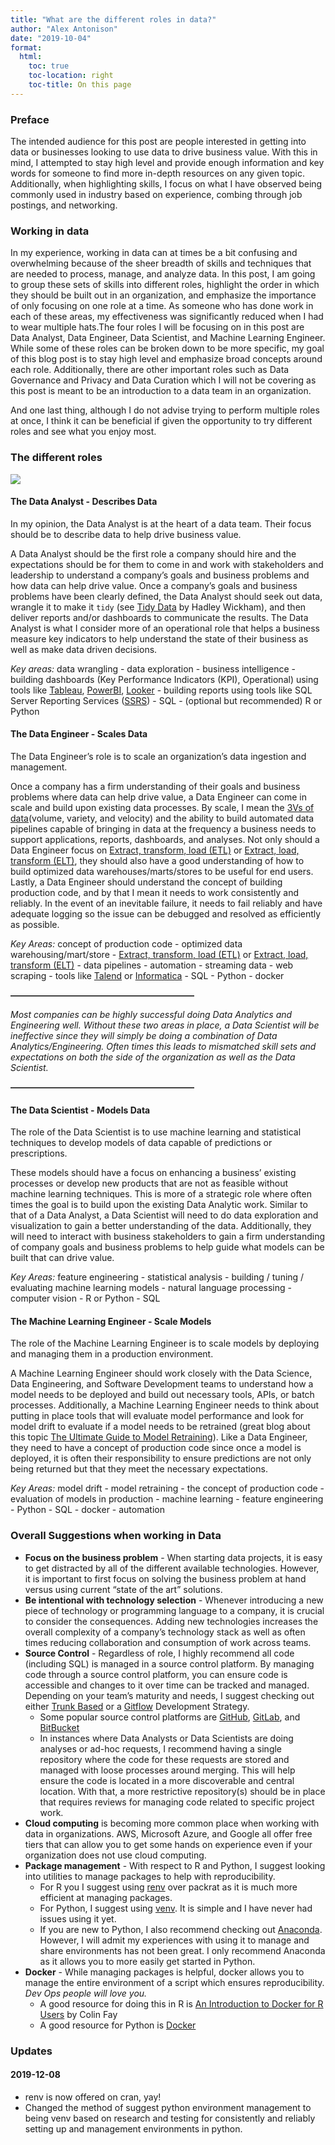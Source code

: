 ```yaml
---
title: "What are the different roles in data?"
author: "Alex Antonison"
date: "2019-10-04"
format:
  html:
    toc: true
    toc-location: right
    toc-title: On this page
---
```


### Preface

The intended audience for this post are people interested in getting into data or businesses looking to use data to drive business value. With this in mind, I attempted to stay high level and provide enough information and key words for someone to find more in-depth resources on any given topic. Additionally, when highlighting skills, I focus on what I have observed being commonly used in industry based on experience, combing through job postings, and networking.

### Working in data

In my experience, working in data can at times be a bit confusing and overwhelming because of the sheer breadth of skills and techniques that are needed to process, manage, and analyze data. In this post, I am going to group these sets of skills into different roles, highlight the order in which they should be built out in an organization, and emphasize the importance of only focusing on one role at a time. As someone who has done work in each of these areas, my effectiveness was significantly reduced when I had to wear multiple hats.The four roles I will be focusing on in this post are Data Analyst, Data Engineer, Data Scientist, and Machine Learning Engineer. While some of these roles can be broken down to be more specific, my goal of this blog post is to stay high level and emphasize broad concepts around each role. Additionally, there are other important roles such as Data Governance and Privacy and Data Curation which I will not be covering as this post is meant to be an introduction to a data team in an organization.

And one last thing, although I do not advise trying to perform multiple roles at once, I think it can be beneficial if given the opportunity to try different roles and see what you enjoy most.

### The different roles

![](data-organization-diagram.png)

#### **The Data Analyst - Describes Data**

In my opinion, the Data Analyst is at the heart of a data team. Their focus should be to describe data to help drive business value.

A Data Analyst should be the first role a company should hire and the expectations should be for them to come in and work with stakeholders and leadership to understand a company's goals and business problems and how data can help drive value. Once a company's goals and business problems have been clearly defined, the Data Analyst should seek out data, wrangle it to make it `tidy` (see [Tidy Data](https://vita.had.co.nz/papers/tidy-data.pdf) by Hadley Wickham), and then deliver reports and/or dashboards to communicate the results. The Data Analyst is what I consider more of an operational role that helps a business measure key indicators to help understand the state of their business as well as make data driven decisions.

*Key areas:* data wrangling - data exploration - business intelligence - building dashboards (Key Performance Indicators (KPI), Operational) using tools like [Tableau](https://www.tableau.com/), [PowerBI](https://powerbi.microsoft.com/en-us/), [Looker](https://looker.com/) - building reports using tools like SQL Server Reporting Services ([SSRS](https://docs.microsoft.com/en-us/sql/reporting-services/create-deploy-and-manage-mobile-and-paginated-reports?view=sql-server-2017)) - SQL - (optional but recommended) R or Python

#### **The Data Engineer - Scales Data**

The Data Engineer's role is to scale an organization's data ingestion and management.

Once a company has a firm understanding of their goals and business problems where data can help drive value, a Data Engineer can come in scale and build upon existing data processes. By scale, I mean the [3Vs of data](https://whatis.techtarget.com/definition/3Vs)(volume, variety, and velocity) and the ability to build automated data pipelines capable of bringing in data at the frequency a business needs to support applications, reports, dashboards, and analyses. Not only should a Data Engineer focus on [Extract, transform, load (ETL)](https://en.wikipedia.org/wiki/Extract,_transform,_load) or [Extract, load, transform (ELT)](https://en.wikipedia.org/wiki/Extract,_load,_transform), they should also have a good understanding of how to build optimized data warehouses/marts/stores to be useful for end users. Lastly, a Data Engineer should understand the concept of building production code, and by that I mean it needs to work consistently and reliably. In the event of an inevitable failure, it needs to fail reliably and have adequate logging so the issue can be debugged and resolved as efficiently as possible.

*Key Areas:* concept of production code - optimized data warehousing/mart/store - [Extract, transform, load (ETL)](https://en.wikipedia.org/wiki/Extract,_transform,_load) or [Extract, load, transform (ELT)](https://en.wikipedia.org/wiki/Extract,_load,_transform) - data pipelines - automation - streaming data - web scraping - tools like [Talend](https://www.talend.com/) or [Informatica](https://www.informatica.com) - SQL - Python - docker

**---------------------------------------------------------------**

*Most companies can be highly successful doing Data Analytics and Engineering well. Without these two areas in place, a Data Scientist will be ineffective since they will simply be doing a combination of Data Analytics/Engineering. Often times this leads to mismatched skill sets and expectations on both the side of the organization as well as the Data Scientist.*

**---------------------------------------------------------------**

#### **The Data Scientist - Models Data**

The role of the Data Scientist is to use machine learning and statistical techniques to develop models of data capable of predictions or prescriptions.

These models should have a focus on enhancing a business' existing processes or develop new products that are not as feasible without machine learning techniques. This is more of a strategic role where often times the goal is to build upon the existing Data Analytic work. Similar to that of a Data Analyst, a Data Scientist will need to do data exploration and visualization to gain a better understanding of the data. Additionally, they will need to interact with business stakeholders to gain a firm understanding of company goals and business problems to help guide what models can be built that can drive value.

*Key Areas:* feature engineering - statistical analysis - building / tuning / evaluating machine learning models - natural language processing - computer vision - R or Python - SQL

#### **The Machine Learning Engineer - Scale Models**

The role of the Machine Learning Engineer is to scale models by deploying and managing them in a production environment.

A Machine Learning Engineer should work closely with the Data Science, Data Engineering, and Software Development teams to understand how a model needs to be deployed and build out necessary tools, APIs, or batch processes. Additionally, a Machine Learning Engineer needs to think about putting in place tools that will evaluate model performance and look for model drift to evaluate if a model needs to be retrained (great blog about this topic [The Ultimate Guide to Model Retraining](https://mlinproduction.com/model-retraining/)). Like a Data Engineer, they need to have a concept of production code since once a model is deployed, it is often their responsibility to ensure predictions are not only being returned but that they meet the necessary expectations.

*Key Areas:* model drift - model retraining - the concept of production code - evaluation of models in production - machine learning - feature engineering - Python - SQL - docker - automation

### Overall Suggestions when working in Data

-   **Focus on the business problem** - When starting data projects, it is easy to get distracted by all of the different available technologies. However, it is important to first focus on solving the business problem at hand versus using current "state of the art" solutions.
-   **Be intentional with technology selection** - Whenever introducing a new piece of technology or programming language to a company, it is crucial to consider the consequences. Adding new technologies increases the overall complexity of a company's technology stack as well as often times reducing collaboration and consumption of work across teams.
-   **Source Control** - Regardless of role, I highly recommend all code (including SQL) is managed in a source control platform. By managing code through a source control platform, you can ensure code is accessible and changes to it over time can be tracked and managed. Depending on your team's maturity and needs, I suggest checking out either [Trunk Based](https://trunkbaseddevelopment.com/) or a [Gitflow](https://nvie.com/posts/a-successful-git-branching-model/) Development Strategy.
    -   Some popular source control platforms are [GitHub](https://github.com/), [GitLab](https://about.gitlab.com/), and [BitBucket](https://bitbucket.org/product)
    -   In instances where Data Analysts or Data Scientists are doing analyses or ad-hoc requests, I recommend having a single repository where the code for these requests are stored and managed with loose processes around merging. This will help ensure the code is located in a more discoverable and central location. With that, a more restrictive repository(s) should be in place that requires reviews for managing code related to specific project work.
-   **Cloud computing** is becoming more common place when working with data in organizations. AWS, Microsoft Azure, and Google all offer free tiers that can allow you to get some hands on experience even if your organization does not use cloud computing.
-   **Package management** - With respect to R and Python, I suggest looking into utilities to manage packages to help with reproducibility.
    -   For R you I suggest using [renv](https://github.com/rstudio/renv) over packrat as it is much more efficient at managing packages.
    -   For Python, I suggest using [venv](https://docs.python.org/3/library/venv.html). It is simple and I have never had issues using it yet.
    -   If you are new to Python, I also recommend checking out [Anaconda](https://www.anaconda.com/distribution/). However, I will admit my experiences with using it to manage and share environments has not been great. I only recommend Anaconda as it allows you to more easily get started in Python.
-   **Docker** - While managing packages is helpful, docker allows you to manage the entire environment of a script which ensures reproducibility. *Dev Ops people will love you.*
    -   A good resource for doing this in R is [An Introduction to Docker for R Users](https://colinfay.me/docker-r-reproducibility/) by Colin Fay
    -   A good resource for Python is [Docker](https://www.fullstackpython.com/docker.html)

### Updates

#### 2019-12-08

-   renv is now offered on cran, yay!
-   Changed the method of suggest python environment management to being venv based on research and testing for consistently and reliably setting up and management environments in python.

